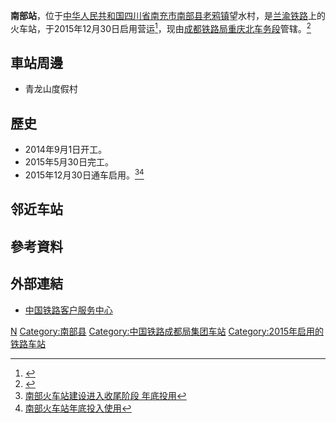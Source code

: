 {{About|[[中國|中國]][[四川省|四川省]][[南充市|南充市]][[南部县|南部县]]的[[兰渝铁路|兰渝铁路]]鐵路車站|[[日本|日本]][[和歌山縣|和歌山縣]][[日高郡_(和歌山縣)|日高郡]][[南部町_(和歌山縣)|南部町]]的[[紀勢本線|紀勢本線]]鐵路車站|南部站 (日本)}}
{{Expand|time=2016-04-06T01:56:04+00:00}}
{{Infobox China railway station
|车站名称 = 南部站
|图片 = 
|图片介绍 = 
|其他名称 = 
|车站拼音 = Nanbu
|英文名称 = Nanbu Railway Station
|车站代码 = 45249<ref>{{cite web|url=http://hyfw.12306.cn/hyinfo/action/FwcszsAction_index?type=1|title=营业站服务信息查询|publisher=[[中国铁路客户服务中心|中国铁路客户服务中心]]|accessdate=2017-10-12|archive-date=2016-11-06|archive-url=https://web.archive.org/web/20161106075157/http://hyfw.12306.cn/hyinfo/action/FwcszsAction_index?type=1|dead-url=no}}</ref>
|电报码 = NBE
|拼音码 = NBU
|车站位置 = [[四川省|四川省]][[南充市|南充市]][[南部县|南部县]][[老鸦镇|老鸦镇]]望水村
|坐标 = {{coord|31|22|22.36|N|106|0|32.66|E|display=inline,title}}
|归属 = [[成都铁路局|成都铁路局]][[重庆北车务段|重庆北车务段]]
|线路 = [[兰渝铁路|兰渝铁路]]
|车站等级 = [[三等站_(中國)|三等站]]
|月台数目 = 3
|股道数目 = 6
}}
'''南部站'''，位于[[中华人民共和国|中华人民共和国]][[四川省|四川省]][[南充市|南充市]][[南部县|南部县]][[老鸦镇|老鸦镇]]望水村，是[[兰渝铁路|兰渝铁路]]上的火车站，于2015年12月30日启用营运<ref>{{cite journal|author=[[中国铁路总公司|中国铁路总公司]]|title=铁总运电〔2015〕304号 中国铁路总公司关于兰渝线广元至渭沱段等线开办客货运输初期运营有关事项的通知|journal=铁路客货运输专刊|year=2015|issue=06|publisher=中国铁道出版社|pages=41-47}}</ref>，现由[[成都铁路局|成都铁路局]][[重庆北车务段|重庆北车务段]]管辖。<ref>{{cite news|author=刘湛; 王伟; 程礼松|url=http://www.gxnews.com.cn/staticpages/20170804/newgx5983f3fc-16410268.shtml|title=重庆北车务段南部站青工拾金不昧获旅客点赞|publisher=央广网|date=2017-08-04|accessdate=2017-10-12|archive-url=https://web.archive.org/web/20171011233236/http://www.gxnews.com.cn/staticpages/20170804/newgx5983f3fc-16410268.shtml|archive-date=2017-10-11|dead-url=yes}}</ref>

==車站周邊==
* 青龙山度假村

==歷史==
* 2014年9月1日开工。
* 2015年5月30日完工。
* 2015年12月30日通车启用。<ref>[http://mt.sohu.com/20151203/n429416862.shtml 南部火车站建设进入收尾阶段 年底投用]</ref><ref>[http://nc.newssc.org/system/20151125/001795107.html 南部火车站年底投入使用]{{Dead link|date=2020年2月 |bot=InternetArchiveBot |fix-attempted=yes }}</ref>

== 邻近车站 ==
{{start rail box|[[File:China_Railways.svg|16px]] [[中国铁路|中国铁路]]}}
{{s-inop|[[龙桂站|龙桂站]]|{{站|重庆北}}方向}}
{{s-line|[[兰渝铁路|兰渝铁路]]<br />← 35km 南部站 22km →}}
{{s-inop|[[阆中站|阆中站]]|{{站|兰州东}}方向}}
{{end box}}

==參考資料==
{{reflist}}

==外部連結==
* [http://www.12306.cn/mormhweb/ 中国铁路客户服务中心]{{Wayback|url=http://www.12306.cn/mormhweb/ |date=20180205163941 }}
{{China-rail-stub}}
{{兰渝铁路}}
[[Category:南充市铁路车站|N]]
[[Category:南部县|Category:南部县]]
[[Category:中国铁路成都局集团车站|Category:中国铁路成都局集团车站]]
[[Category:2015年启用的铁路车站|Category:2015年启用的铁路车站]]